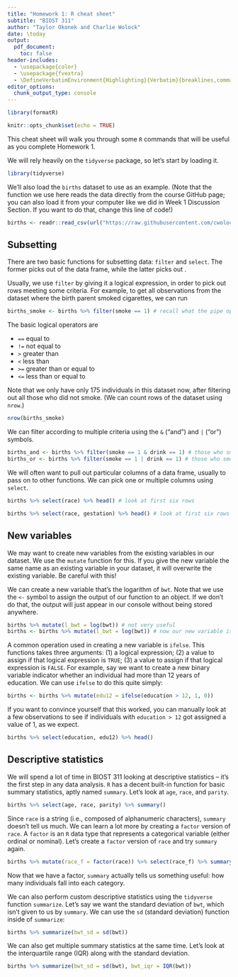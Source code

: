 ```yaml
---
title: "Homework 1: R cheat sheet"
subtitle: "BIOST 311"
author: "Taylor Okonek and Charlie Wolock"
date: \today
output: 
  pdf_document:
    toc: false
header-includes:
  - \usepackage{color}
  - \usepackage{fvextra}
  - \DefineVerbatimEnvironment{Highlighting}{Verbatim}{breaklines,commandchars=\\\{\}}
editor_options: 
  chunk_output_type: console
---
```


```r
library(formatR)

knitr::opts_chunk$set(echo = TRUE)
```

This cheat sheet will walk you through some `R` commands that will be useful as you complete Homework 1. 

We will rely heavily on the `tidyverse` package, so let's start by loading it.

```r
library(tidyverse)
```

We'll also load the `births` dataset to use as an example. (Note that the function we use here reads the data directly from the course GitHub page; you can also load it from your computer like we did in Week 1 Discussion Section. If you want to do that, change this line of code!)

```r
births <- readr::read_csv(url("https://raw.githubusercontent.com/cwolock/BIOST311/main/Datasets/births.csv")) # change this if you want to load from your computer
```

## Subsetting

There are two basic functions for subsetting data: `filter` and `select`. The former picks out \textcolor{blue}{rows} of the data frame, while the latter picks out \textcolor{blue}{columns}. 

Usually, we use `filter` by giving it a logical expression, in order to pick out rows meeting some criteria. For example, to get all observations from the dataset where the birth parent smoked cigarettes, we can run

```r
births_smoke <- births %>% filter(smoke == 1) # recall what the pipe operator (%>%) does!
```

The basic logical operators are

* `==` equal to 
* `!=` not equal to
* `>` greater than
* `<` less than
* `>=` greater than or equal to
* `<=` less than or equal to

Note that we only have only 175 individuals in this dataset now, after filtering out all those who did not smoke. (We can count rows of the dataset using `nrow`.)

```r
nrow(births_smoke)
```

We can filter according to multiple criteria using the `&` ("and") and `|` ("or") symbols. 

```r
births_and <- births %>% filter(smoke == 1 & drink == 1) # those who smoked and drank
births_or <- births %>% filter(smoke == 1 | drink == 1) # those who smoked or drank
```

We will often want to pull out particular columns of a data frame, usually to pass on to other functions. We can pick one or multiple columns using `select`.

```r
births %>% select(race) %>% head() # look at first six rows
```

```r
births %>% select(race, gestation) %>% head() # look at first six rows
```

## New variables

We may want to create new variables from the existing variables in our dataset. We use the `mutate` function for this. If you give the new variable the same name as an existing variable in your dataset, it will overwrite the existing variable. Be careful with this!

We can create a new variable that's the logarithm of `bwt`. Note that we use the `<-` symbol to assign the output of our function to an object. If we don't do that, the output will just appear in our console without being stored anywhere.

```r
births %>% mutate(l_bwt = log(bwt)) # not very useful
births <- births %>% mutate(l_bwt = log(bwt)) # now our new variable is stored in our data frame
```

A common operation used in creating a new variable is `ifelse`. This functions takes three arguments: (1) a logical expression; (2) a value to assign if that logical expression is `TRUE`; (3) a value to assign if that logical expression is `FALSE`. For example, say we want to create a new binary variable indicator whether an individual had more than 12 years of education. We can use `ifelse` to do this quite simply: 

```r
births <- births %>% mutate(edu12 = ifelse(education > 12, 1, 0))
```

If you want to convince yourself that this worked, you can manually look at a few observations to see if individuals with `education > 12` got assigned a value of 1, as we expect. 

```r
births %>% select(education, edu12) %>% head()
```

## Descriptive statistics

We will spend a lot of time in BIOST 311 looking at descriptive statistics -- it's the first step in any data analysis. `R` has a decent built-in function for basic summary statistics, aptly named `summary`. Let's look at `age`, `race`, and `parity`.

```r
births %>% select(age, race, parity) %>% summary()
```

Since `race` is a string (i.e., composed of alphanumeric characters), `summary` doesn't tell us much. We can learn a lot more by creating a `factor` version of `race`. A `factor` is an `R` data type that represents a categorical variable (either ordinal or nominal). Let's create a `factor` version of `race` and try `summary` again. 

```r
births %>% mutate(race_f = factor(race)) %>% select(race_f) %>% summary()
```

Now that we have a factor, `summary` actually tells us something useful: how many individuals fall into each category. 

We can also perform custom descriptive statistics using the `tidyverse` function `summarize`. Let's say we want the standard deviation of `bwt`, which isn't given to us by `summary`. We can use the `sd` (standard deviation) function inside of `summarize`:

```r
births %>% summarize(bwt_sd = sd(bwt))
```

We can also get multiple summary statistics at the same time. Let's look at the interquartile range (IQR) along with the standard deviation. 

```r
births %>% summarize(bwt_sd = sd(bwt), bwt_iqr = IQR(bwt))
```
